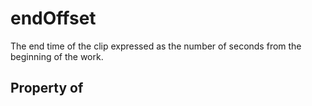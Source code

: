   

# endOffset

The end time of the clip expressed as the number of seconds from the beginning of the work.

## Property of



